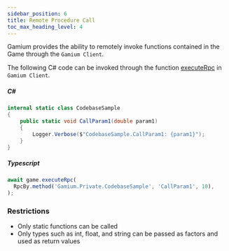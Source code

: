 ```yaml
---
sidebar_position: 6
title: Remote Procedure Call
toc_max_heading_level: 4
---
```


Gamium provides the ability to remotely invoke functions contained in the Game through the `Gamium Client`.

The following C# code can be invoked through the function [executeRpc](../../gamium-client/api/classes/gamium-client#executeRpc-) in `Gamium Client`.

##### C#

```csharp
internal static class CodebaseSample
{
    public static void CallParam1(double param1)
    {
        Logger.Verbose($"CodebaseSample.CallParam1: {param1}");
    }
}
```

##### Typescript

```ts
await game.executeRpc(
  RpcBy.method('Gamium.Private.CodebaseSample', 'CallParam1', 10),
);
```

### Restrictions

- Only static functions can be called
- Only types such as int, float, and string can be passed as factors and used as return values
